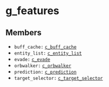 # g_features

## Members

- `buff_cache:` [`c_buff_cache`](/classes/c_buff_cache)
- `entity_list:` [`c_entity_list`](/classes/c_entity_list)
- `evade:` [`c_evade`](/classes/c_evade)
- `orbwalker:` [`c_orbwalker`](/classes/c_orbwalker)
- `prediction:` [`c_prediction`](/classes/c_prediction)
- `target_selector:` [`c_target_selector`](/classes/c_target_selector)

